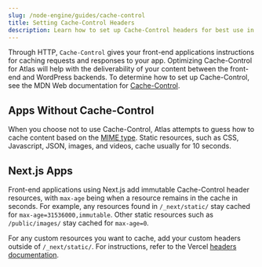```yaml
---
slug: /node-engine/guides/cache-control
title: Setting Cache-Control Headers
description: Learn how to set up Cache-Control headers for best use in Atlas Node Engine
---
```


Through HTTP, `Cache-Control` gives your front-end applications instructions for caching requests and responses to your app. Optimizing Cache-Control for Atlas will help with the deliverability of your content between the front-end and WordPress backends. To determine how to set up Cache-Control, see the MDN Web documentation for [Cache-Control](https://developer.mozilla.org/en-US/docs/Web/HTTP/Headers/Cache-Control).

## Apps Without Cache-Control

When you choose not to use Cache-Control, Atlas attempts to guess how to cache content based on the [MIME type](https://developer.mozilla.org/en-US/docs/Web/HTTP/Basics_of_HTTP/MIME_types). Static resources, such as CSS, Javascript, JSON, images, and videos, cache usually for 10 seconds.

## Next.js Apps

Front-end applications using Next.js add immutable Cache-Control header resources, with `max-age` being when a resource remains in the cache in seconds. For example, any resources found in `/_next/static/` stay cached for `max-age=31536000,immutable`. Other static resources such as `/public/images/` stay cached for `max-age=0`.

For any custom resources you want to cache, add your custom headers outside of `/_next/static/`. For instructions, refer to the Vercel [headers documentation](https://nextjs.org/docs/api-reference/next.config.js/headers).
